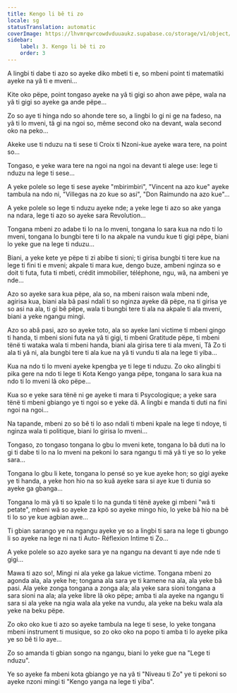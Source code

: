 ```yaml
---
title: Kengo li bê ti zo
locale: sg
statusTranslation: automatic
coverImage: https://lhvmrqwrcowdvduuaukz.supabase.co/storage/v1/object/public/strapi-uploads/small_cover-tratado-de-psicologia-revolucionaria.webp-5e15e1cec4e0ebebcde5d7fc7565d8fd.webp
sidebar:
    label: 3. Kengo li bê ti zo
    order: 3
---
```

A lingbi ti dabe ti azo so ayeke diko mbeti ti e, so mbeni point ti matematiki ayeke na yâ ti e mveni...

Kite oko pëpe, point tongaso ayeke na yâ ti gigi so ahon awe pëpe, wala na yâ ti gigi so ayeke ga ande pëpe...

Zo so aye ti hinga ndo so ahonde tere so, a lingbi lo gi ni ge na fadeso, na yâ ti lo mveni, tâ gi na ngoi so, même second oko na devant, wala second oko na peko...

Akeke use ti nduzu na ti sese ti Croix ti Nzoni-kue ayeke wara tere, na point so...

Tongaso, e yeke wara tere na ngoi na ngoi na devant ti alege use: lege ti nduzu na lege ti sese...

A yeke polele so lege ti sese ayeke "mbirimbiri", "Vincent na azo kue" ayeke tambula na ndo ni, "Villegas na zo kue so asi", "Don Raimundo na azo kue"...

A yeke polele so lege ti nduzu ayeke nde; a yeke lege ti azo so ake yanga na ndara, lege ti azo so ayeke sara Revolution...

Tongana mbeni zo adabe ti lo na lo mveni, tongana lo sara kua na ndo ti lo mveni, tongana lo bungbi tere ti lo na akpale na vundu kue ti gigi pëpe, biani lo yeke gue na lege ti nduzu...

Biani, a yeke kete ye pëpe ti zi abibe ti sioni; ti girisa bungbi ti tere kue na lege ti fini ti e mveni; akpale ti mara kue, dengo buze, ambeni nginza so e doit ti futa, futa ti mbeti, crédit immobilier, téléphone, ngu, wâ, na ambeni ye nde...

Azo so ayeke sara kua pëpe, ala so, na mbeni raison wala mbeni nde, agirisa kua, biani ala bâ pasi ndali ti so nginza ayeke dä pëpe, na ti girisa ye so asi na ala, ti gi bê pëpe, wala ti bungbi tere ti ala na akpale ti ala mveni, biani a yeke ngangu mingi.

Azo so abâ pasi, azo so ayeke toto, ala so ayeke lani victime ti mbeni gingo ti handa, ti mbeni sioni futa na yâ ti gigi, ti mbeni Gratitude pëpe, ti mbeni tënë ti wataka wala ti mbeni handa, biani ala girisa tere ti ala mveni, Tâ Zo ti ala ti yâ ni, ala bungbi tere ti ala kue na yâ ti vundu ti ala na lege ti yiba...

Kua na ndo ti lo mveni ayeke kpengba ye ti lege ti nduzu. Zo oko alingbi ti pika gere na ndo ti lege ti Kota Kengo yanga pëpe, tongana lo sara kua na ndo ti lo mveni lâ oko pëpe...

Kua so e yeke sara tënë ni ge ayeke ti mara ti Psycologique; a yeke sara tënë ti mbeni gbiango ye ti ngoi so e yeke dä. A lingbi e manda ti duti na fini ngoi na ngoi...

Na tapande, mbeni zo so bê ti lo aso ndali ti mbeni kpale na lege ti ndoye, ti nginza wala ti politique, biani lo girisa lo mveni...

Tongaso, zo tongaso tongana lo gbu lo mveni kete, tongana lo bâ duti na lo gi ti dabe ti lo na lo mveni na pekoni lo sara ngangu ti mä yâ ti ye so lo yeke sara...

Tongana lo gbu li kete, tongana lo pensé so ye kue ayeke hon; so gigi ayeke ye ti handa, a yeke hon hio na so kuâ ayeke sara si aye kue ti dunia so ayeke ga gbanga...

Tongana lo mä yâ ti so kpale ti lo na gunda ti tënë ayeke gi mbeni "wâ ti petate", mbeni wâ so ayeke za kpö so ayeke mingo hio, lo yeke bâ hio na bê ti lo so ye kue agbian awe...

Ti gbian sarango ye na ngangu ayeke ye so a lingbi ti sara na lege ti gbungo li so ayeke na lege ni na ti Auto- Réflexion Intime ti Zo...

A yeke polele so azo ayeke sara ye na ngangu na devant ti aye nde nde ti gigi...

Mawa ti azo so!, Mingi ni ala yeke ga lakue victime. Tongana mbeni zo agonda ala, ala yeke he; tongana ala sara ye ti kamene na ala, ala yeke bâ pasi. Ala yeke zonga tongana a zonga ala; ala yeke sara sioni tongana a sara sioni na ala; ala yeke libre lâ oko pëpe; amba ti ala ayeke na ngangu ti sara si ala yeke na ngia wala ala yeke na vundu, ala yeke na beku wala ala yeke na beku pëpe.

Zo oko oko kue ti azo so ayeke tambula na lege ti sese, lo yeke tongana mbeni instrument ti musique, so zo oko oko na popo ti amba ti lo ayeke pika ye so bê ti lo aye...

Zo so amanda ti gbian songo na ngangu, biani lo yeke gue na "Lege ti nduzu".

Ye so ayeke fa mbeni kota gbiango ye na yâ ti "Niveau ti Zo" ye ti pekoni so ayeke nzoni mingi ti "Kengo yanga na lege ti yiba".

